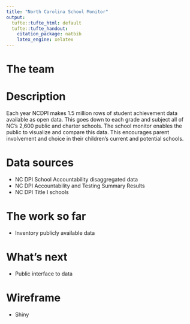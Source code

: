 ```yaml
---
title: "North Carolina School Monitor"
output:
  tufte::tufte_html: default
  tufte::tufte_handout:
    citation_package: natbib
    latex_engine: xelatex
---
```


# The team

# Description

Each year NCDPI makes 1.5 million rows of student achievement data available as open data. This goes down to each grade and subject all of NC’s 2,600 public and charter schools. The school monitor enables the public to visualize and compare this data. This encourages parent involvement and choice in their children’s current and potential schools.

# Data sources

* NC DPI School Accountability disaggregated data
* NC DPI Accountability and Testing Summary Results
* NC DPI Title I schools

# The work so far

* Inventory publicly available data

# What's next

* Public interface to data

# Wireframe

* Shiny